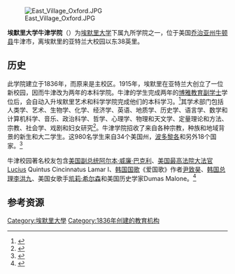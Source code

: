{{Expand|time=2016-12-29T05:00:31+00:00}}

[[File:East_Village_Oxford.JPG|thumb]]

'''埃默里大学牛津学院'''（{{lang-en|'''Oxford College of Emory University'''}}）为[[埃默里大学|埃默里大学]]下属九所学院之一，位于美国[[乔治亚州|乔治亚州]][[牛顿县|牛顿县]]牛津市，离埃默里的亚特兰大校园以东38英里。

==历史==
此学院建立于1836年，而原来是主校区。1915年，埃默里在亚特兰大创立了一位新校园，因而牛津改为两年的本科学院。牛津的学生完成两年的[[博雅教育|博雅教育]][[副学士|副学士]]学位后，会自动入升埃默里艺术和科学学院完成他们的本科学习。<ref>{{cite web|url=http://oxford.emory.edu/academics/divisions-degrees/general-education-requirements/|title=Oxford College General Education Requirements|publisher=[[Emory_University|Emory University]]|accessdate=2016年12月29日|archive-date=2016年12月30日|archive-url=https://web.archive.org/web/20161230010812/http://oxford.emory.edu/academics/divisions-degrees/general-education-requirements/|dead-url=no}}</ref>其学术部门包括人类学、艺术、生物学、化学、经济学、英语、地质学、历史学、语言学、数学和计算机科学、音乐、政治科学、哲学、心理学、物理和天文学、定量理论和方法、宗教、社会学、戏剧和妇女研究<ref>{{cite web|title=Oxford College , Divisions & Courses|url=http://oxford.emory.edu/academics/divisions-degrees/divisions-courses/|accessdate=2016-12-29|archive-date=2017-02-04|archive-url=https://web.archive.org/web/20170204193602/http://oxford.emory.edu/academics/divisions-degrees/divisions-courses/|dead-url=no}}</ref>。牛津学院招收了来自各种宗教，种族和地域背景的新生和大二学生。这980名学生来自34个美国州，[[波多黎各|波多黎各]]和另外18个国家。<ref name="demographics">{{cite web|url=http://oxford.emory.edu/a-distinctive-place/oxford-facts/|title=Oxford facts|publisher=[[Emory_University|Emory University]]|accessdate=2016年12月29日|deadurl=yes|archiveurl=https://web.archive.org/web/20131109153302/http://oxford.emory.edu/a-distinctive-place/oxford-facts/|archivedate=2013年11月9日}}</ref>

牛津校园著名校友包含[[美国副总统|美国副总统]][[阿尔本·W·巴克利|阿尔本·威廉·巴克利]]、[[美国最高法院大法官|美国最高法院大法官]]Lucius Quintus Cincinnatus Lamar I、[[韩国国歌|韩国国歌]]《爱国歌》作者[[尹致昊|尹致昊]]、[[韩国总理|韩国总理]][[李洪九|李洪九]]、美国女歌手[[凯莉·希尔森|凯莉·希尔森]]和美国历史学家Dumas Malone。<ref name="famousalumni">{{cite web|url=http://www.emory.edu/home/about/points-pride/famous-alumni.html|title=Famous Alumni, Emory University|publisher=[[Emory_University|Emory University]]|accessdate=2016年12月29日|archive-date=2020年11月19日|archive-url=https://web.archive.org/web/20201119091520/https://www.emory.edu/home/about/points-pride/famous-alumni.html|dead-url=no}}</ref>

==参考资源==
{{reflist}}

[[Category:埃默里大學|Category:埃默里大學]]
[[Category:1836年创建的教育机构|Category:1836年创建的教育机构]]